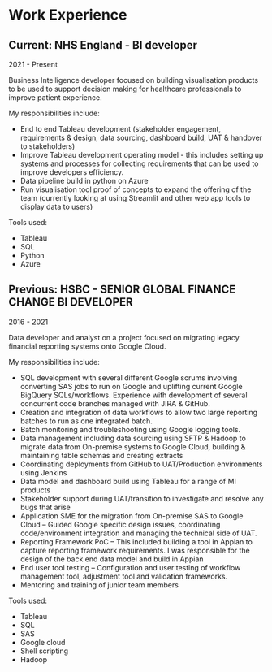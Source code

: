 # Work Experience

## Current: NHS England - BI developer
2021 - Present

Business Intelligence developer focused on building visualisation products to be used to support
decision making for healthcare professionals to improve patient experience.

My responsibilities include:

- End to end Tableau development (stakeholder engagement, requirements & design, data sourcing, dashboard build, UAT & handover to stakeholders)
- Improve Tableau development operating model - this includes setting up systems and processes for collecting requirements that can be used to improve developers efficiency.
- Data pipeline build in python on Azure
- Run visualisation tool proof of concepts to expand the offering of the team (currently looking at using Streamlit and other web app tools to display data to users)

Tools used:

- Tableau
- SQL
- Python
- Azure

## Previous: HSBC - SENIOR GLOBAL FINANCE CHANGE BI DEVELOPER
2016 - 2021

Data developer and analyst on a project focused on migrating legacy financial reporting systems onto Google Cloud.

My responsibilities include:

- SQL development with several different Google scrums involving converting SAS jobs to run on Google and uplifting current Google BigQuery SQLs/workflows. Experience with development of several concurrent code branches managed with JIRA & GitHub.
- Creation and integration of data workflows to allow two large reporting batches to run as one integrated batch.
- Batch monitoring and troubleshooting using Google logging tools.
- Data management including data sourcing using SFTP & Hadoop to migrate data from On-premise systems to Google Cloud, building & maintaining table schemas and creating extracts
- Coordinating deployments from GitHub to UAT/Production environments using Jenkins
- Data model and dashboard build using Tableau for a range of MI products
- Stakeholder support during UAT/transition to investigate and resolve any bugs that arise
- Application SME for the migration from On-premise SAS to Google Cloud – Guided Google specific design issues, coordinating code/environment integration and managing the technical side of UAT.
- Reporting Framework PoC – This included building a tool in Appian to capture reporting framework requirements. I was responsible for the design of the back end data model and build in Appian
- End user tool testing – Configuration and user testing of workflow management tool, adjustment tool and validation frameworks.
- Mentoring and training of junior team members

Tools used:

- Tableau
- SQL
- SAS
- Google cloud
- Shell scripting
- Hadoop